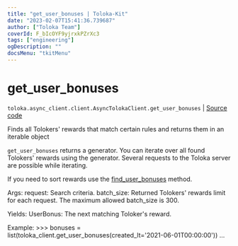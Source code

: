 ```yaml
---
title: "get_user_bonuses | Toloka-Kit"
date: "2023-02-07T15:41:36.739687"
author: ["Toloka Team"]
coverId: F_bIcOYF9yjrxkPZrXc3
tags: ["engineering"]
ogDescription: ""
docsMenu: "tkitMenu"
---
```


# get_user_bonuses
`toloka.async_client.client.AsyncTolokaClient.get_user_bonuses` | [Source code](https://github.com/Toloka/toloka-kit/blob/v1.1.3/src/client/__init__.py#L0)

Finds all Tolokers' rewards that match certain rules and returns them in an iterable object

`get_user_bonuses` returns a generator. You can iterate over all found Tolokers' rewards using the generator. Several requests to the Toloka server are possible while iterating.

 If you need to sort rewards use the [find_user_bonuses](/docs-new/toloka-kit/reference/toloka.client.TolokaClient.find_user_bonuses) method.

 Args:
     request: Search criteria.
     batch_size: Returned Tolokers' rewards limit for each request. The maximum allowed batch_size is 300.

 Yields:
     UserBonus: The next matching Toloker's reward.

 Example:
     >>> bonuses = list(toloka_client.get_user_bonuses(created_lt='2021-06-01T00:00:00'))
     ...
